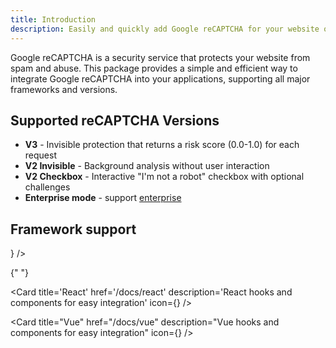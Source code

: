 ```yaml
---
title: Introduction
description: Easily and quickly add Google reCAPTCHA for your website or application
---
```



Google reCAPTCHA is a security service that protects your website from spam and abuse. This package provides a simple and efficient way to integrate Google reCAPTCHA into your applications, supporting all major frameworks and versions.

## Supported reCAPTCHA Versions

- **V3** - Invisible protection that returns a risk score (0.0-1.0) for each request
- **V2 Invisible** - Background analysis without user interaction
- **V2 Checkbox** - Interactive "I'm not a robot" checkbox with optional challenges
- **Enterprise mode** - support [enterprise](https://cloud.google.com/recaptcha/docs/overview)

## Framework support

<Cards>
  <Card
    title="Core"
    href="/docs/core"
    description="Core utilities and types for easy integration"
    icon={<PackageIcon />}
  />

{" "}

<Card
  title='React'
  href='/docs/react'
  description='React hooks and components for easy integration'
  icon={<ReactIcon />}
/>

  <Card
    title="Vue"
    href="/docs/vue"
    description="Vue hooks and components for easy integration"
    icon={<VueIcon />}
  />
</Cards>

